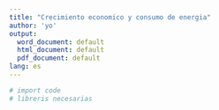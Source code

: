 ```yaml
---
title: "Crecimiento economico y consumo de energia"
author: 'yo'
output:
  word_document: default
  html_document: default
  pdf_document: default
lang: es
---
```


```r
# import code  
# libreris necesarias 
```

